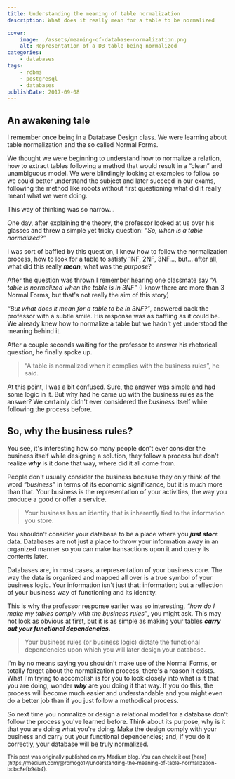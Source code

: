 ```yaml
---
title: Understanding the meaning of table normalization
description: What does it really mean for a table to be normalized

cover:
    image: ./assets/meaning-of-database-normalization.png
    alt: Representation of a DB table being normalized
categories:
    - databases
tags:
    - rdbms
    - postgresql
    - databases
publishDate: 2017-09-08
---
```


## An awakening tale

I remember once being in a Database Design class. We were learning about table normalization and the so called Normal Forms.

We thought we were beginning to understand how to normalize a relation, how to extract tables following a method that would result in a “clean” and unambiguous model. We were blindingly looking at examples to follow so we could better understand the subject and later succeed in our exams, following the method like robots without first questioning what did it really meant what we were doing.

This way of thinking was so narrow…

One day, after explaining the theory, the professor looked at us over his glasses and threw a simple yet tricky question: _“So, when is a table normalized?”_

I was sort of baffled by this question, I knew how to follow the normalization process, how to look for a table to satisfy 1NF, 2NF, 3NF…, but… after all, what did this really **_mean_**, what was the _purpose_?

After the question was thrown I remember hearing one classmate say _“A table is normalized when the table is in 3NF”_ (I know there are more than 3 Normal Forms, but that's not really the aim of this story)

_“But what does it mean for a table to be in 3NF?”_, answered back the professor with a subtle smile. His response was as baffling as it could be. We already knew how to normalize a table but we hadn't yet understood the meaning behind it.

After a couple seconds waiting for the professor to answer his rhetorical question, he finally spoke up.

> “A table is normalized when it complies with the business rules”, he said.

At this point, I was a bit confused. Sure, the answer was simple and had some logic in it. But why had he came up with the business rules as the answer? We certainly didn't ever considered the _business_ itself while following the process before.

## So, why the business rules?

You see, it's interesting how so many people don't ever consider the business itself while designing a solution, they follow a process but don't realize **_why_** is it done that way, where did it all come from.

People don't usually consider the business because they only think of the word _“business”_ in terms of its economic significance, but it is much more than that. Your business is the representation of your activities, the way you produce a good or offer a service.

> Your business has an identity that is inherently tied to the information you store.

You shouldn't consider your database to be a place where you **_just store_** data. Databases are not just a place to throw your information away in an organized manner so you can make transactions upon it and query its contents later.

Databases are, in most cases, a representation of your business core. The way the data is organized and mapped all over is a true symbol of your business logic. Your information isn't just that: information; but a reflection of your business way of functioning and its identity.

This is why the professor response earlier was so interesting, _“how do I make my tables comply with the business rules”_, you might ask. This may not look as obvious at first, but it is as simple as making your tables **_carry out your functional dependencies._**

> Your business rules (or business logic) dictate the functional dependencies upon which you will later design your database.

I'm by no means saying you shouldn't make use of the Normal Forms, or totally forget about the normalization process, there's a reason it exists. What I'm trying to accomplish is for you to look closely into what is it that you are doing, wonder **_why_** are you doing it that way. If you do this, the process will become much easier and understandable and you might even do a better job than if you just follow a methodical process.

So next time you normalize or design a relational model for a database don't follow the process you've learned before. Think about its purpose, why is it that you are doing what you're doing. Make the design comply with your business and carry out your functional dependencies; and, if you do it correctly, your database will be truly normalized.

<small>
    This post was originally published on my Medium blog. You can check it out
    [here](https://medium.com/@romogo17/understanding-the-meaning-of-table-normalization-bdbc8efb94b4).
</small>

